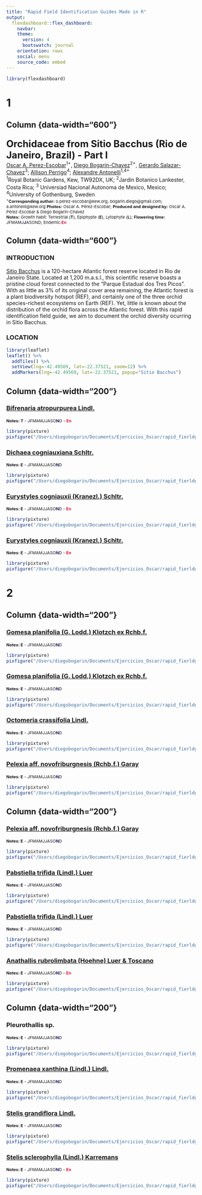 ```yaml
---
title: "Rapid Field Identification Guides Made in R"
output: 
  flexdashboard::flex_dashboard:
    navbar:
    theme: 
      version: 4
      bootswatch: journal
    orientation: rows
    social: menu
    source_code: embed
---
```


```r
library(flexdashboard)
```

1
=======================================================================
## Column {data-width="600"}{data-height="250"}

### 
<font style="font-size: 25px"><div align="center">**Orchidaceae from Sitio Bacchus (Rio de Janeiro, Brazil) - Part I**</font></div>

<font style="font-size: 14px"><div align="center">[Oscar A. Perez-Escobar](https://www.tropicalphylodiv.com/)<sup>1+</sup>, [Diego Bogarín-Chavez](https://vinv.ucr.ac.cr/sigpro/web/researchers/111510798)<sup>2+</sup>, [Gerardo Salazar-Chavez](http://www.ibiologia.unam.mx/directorio/s/salazar/salazar_publ.htm)<sup>3</sup>; [Allison Perrigo](https://www.gu.se/en/about/find-staff/allisonperrigo)<sup>4</sup>; [Alexandre Antonelli](https://antonelli-lab.net/)<sup>1,4+</sup></font></div>

<font style="font-size: 14px"><div align="center"><sup>1</sup>Royal Botanic Gardens, Kew, TW92DX, UK; <sup>2</sup>Jardin Botanico Lankester, Costa Rica; <sup>3</sup> Universiad Nacional Autonoma de Mexico, Mexico; <sup>4</sup>University of Gothenburg, Sweden</font></div>

<font style="font-size: 11px"><div align="center"><sup>+</sup>**Corresponding author:** o.perez-escobar@kew.org, bogarin.diego@gmail.com; a.antonelli@kew.org **Photos:** Oscar A. Pérez-Escobar; **Produced and designed by:** Oscar A. Pérez-Escobar & Diego Bogarín-Chavez</font></div>

<font style="font-size: 11px"><div align="center">**Notes:** Growth habit: Terrestrial (**T**), Epiphypte (**E**), Lytophyte (**L**); **Flowering time:** JFMAMJ<span style="color:MidnightBlue">**J**</span>ASOND; Endemic:<span style="color:crimson">**En**</span></font></div>

## Column {data-width="600"} {data-height="300"}

### **INTRODUCTION**
<font style="font-size: 14px">[Sitio Bacchus](https://www.araca-project.org/) is a 120-hectare Atlantic forest reserve located in Rio de Janeiro State. Located at 1,200 m.a.s.l., this scientific reserve boasts a pristine cloud forest connected to the "Parque Estadual dos Tres Picos". With as little as 3% of its original cover area remaining, the Atlantic forest is a plant biodiversity hotspot (REF), and certainly one of the three orchid species-richest ecosystems on Earth (REF). Yet, little is known about the distribution of the orchid flora across the Atlantic forest. With this rapid identification field guide, we aim to document the orchid diversity ocurring in Sitio Bacchus.</font>


### **LOCATION**

```r
library(leaflet)
leaflet() %>%
  addTiles() %>%
  setView(lng=-42.49569, lat=-22.37521, zoom=12) %>%
  addMarkers(lng=-42.49569, lat=-22.37521, popup="Sitio Bacchus")
```

## Column {data-width="200"}{data-height="450"}

### [Bifrenaria atropurpurea Lindl.](https://powo.science.kew.org/taxon/urn:lsid:ipni.org:names:617534-1)

<font style="font-size: 11px"><div align="center">**Notes: T** - JFMAMJJASO<span style="color:MidnightBlue">**N**</span>D - <span style="color:crimson">**En**</span></font></div>

```r
library(pixture)
pixfigure("/Users/diegobogarin/Documents/Ejercicios_Oscar/rapid_fierldguides_16122022/photos/fieldguide_v1/redux20p/Bifrenaria_atropurpurea.redux.jpg", fit = "cover", position="center", w="300px", caption = "flower, frontal view")
```

### [Dichaea cogniauxiana Schltr.](https://powo.science.kew.org/taxon/urn:lsid:ipni.org:names:79251-2)

<font style="font-size: 11px"><div align="center">**Notes: E** - JFMAMJJASO<span style="color:MidnightBlue">**N**</span>D</font></div>

```r
library(pixture)
pixfigure("/Users/diegobogarin/Documents/Ejercicios_Oscar/rapid_fierldguides_16122022/photos/fieldguide_v1/redux20p/Dichaea_cogniauxiana.redux.png", fit = "cover", position="center", w="400px", caption = "Flower, frontal view")
```

### [Eurystyles cogniauxii (Kranezl.) Schltr.](https://powo.science.kew.org/taxon/urn:lsid:ipni.org:names:102302-2)

<font style="font-size: 11px"><div align="center">**Notes: E** - JFMAMJJASO<span style="color:MidnightBlue">**N**</span>D - <span style="color:crimson">**En**</span></font></div>

```r
library(pixture)
pixfigure("/Users/diegobogarin/Documents/Ejercicios_Oscar/rapid_fierldguides_16122022/photos/fieldguide_v1/redux20p/Eurystyles_cogniauxii.redux.png", fit = "cover", position="center", w="300px", caption = "Plant, frontal view")
```

### [Eurystyles cogniauxii (Kranezl.) Schltr.](https://powo.science.kew.org/taxon/urn:lsid:ipni.org:names:102302-2)

<font style="font-size: 11px"><div align="center">**Notes: E** - JFMAMJJASO<span style="color:MidnightBlue">**N**</span>D - <span style="color:crimson">**En**</span></font></div>

```r
library(pixture)
pixfigure("/Users/diegobogarin/Documents/Ejercicios_Oscar/rapid_fierldguides_16122022/photos/fieldguide_v1/redux20p/Eurystyles_cogniauxii2.redux.png", fit = "cover", position="center", w="400px", caption = "Inflorescence, frontal view")
```

2
=======================================================================

## Column {data-width="200"}{data-height="450"}

### [Gomesa planifolia (G. Lodd.) Klotzch ex Rchb.f.](https://powo.science.kew.org/taxon/urn:lsid:ipni.org:names:635945-1)

<font style="font-size: 11px"><div align="center">**Notes: E** - JFMAMJJASO<span style="color:MidnightBlue">**N**</span>D</font></div>

```r
library(pixture)
pixfigure("/Users/diegobogarin/Documents/Ejercicios_Oscar/rapid_fierldguides_16122022/photos/fieldguide_v1/redux20p/Gomesa_planifolia2.redux.png", fit = "cover", position="center", w="300px", caption = "Plant")
```

### [Gomesa planifolia (G. Lodd.) Klotzch ex Rchb.f.](https://powo.science.kew.org/taxon/urn:lsid:ipni.org:names:635945-1)

<font style="font-size: 11px"><div align="center">**Notes: E** - JFMAMJJASO<span style="color:MidnightBlue">**N**</span>D</font></div>

```r
library(pixture)
pixfigure("/Users/diegobogarin/Documents/Ejercicios_Oscar/rapid_fierldguides_16122022/photos/fieldguide_v1/redux20p/Gomesa_planifolia.redux.png", fit = "cover", position="center", w="400px", caption = "Inflorescence, side view")
```

### [Octomeria crassifolia Lindl.](https://powo.science.kew.org/taxon/urn:lsid:ipni.org:names:646200-1)

<font style="font-size: 11px"><div align="center">**Notes: E** - JFMAMJJASO<span style="color:MidnightBlue">**N**</span>D</font></div>

```r
library(pixture)
pixfigure("/Users/diegobogarin/Documents/Ejercicios_Oscar/rapid_fierldguides_16122022/photos/fieldguide_v1/redux20p/Octomeria_densiflora.redux.png", fit = "cover", position="center", w="300px", caption = "Inflorescence, side view")
```

### [Pelexia aff. novofriburgnesis (Rchb.f.) Garay](https://powo.science.kew.org/taxon/urn:lsid:ipni.org:names:186749-2)

<font style="font-size: 11px"><div align="center">**Notes: E** - JFMAMJJASO<span style="color:MidnightBlue">**N**</span>D</font></div>

```r
library(pixture)
pixfigure("/Users/diegobogarin/Documents/Ejercicios_Oscar/rapid_fierldguides_16122022/photos/fieldguide_v1/redux20p/Pelexia_aff_novofriburgensis2.redux.png", fit = "cover", position="center", w="400px", caption = "Inflorescence, side view")
```

## Column {data-width="200"}{data-height="450"}

### [Pelexia aff. novofriburgnesis (Rchb.f.) Garay](https://powo.science.kew.org/taxon/urn:lsid:ipni.org:names:186749-2)

<font style="font-size: 11px"><div align="center">**Notes: E** - JFMAMJJASO<span style="color:MidnightBlue">**N**</span>D</font></div>

```r
library(pixture)
pixfigure("/Users/diegobogarin/Documents/Ejercicios_Oscar/rapid_fierldguides_16122022/photos/fieldguide_v1/redux20p/Pelexia_aff_novofriburgensis.redux.png", fit = "cover", position="center", w="400px", caption = "Flower, front view")
```

### [Pabstiella trifida (Lindl.) Luer](https://powo.science.kew.org/taxon/urn:lsid:ipni.org:names:77094139-1)

<font style="font-size: 11px"><div align="center">**Notes: E** - JFMAMJJASO<span style="color:MidnightBlue">**N**</span>D</font></div>

```r
library(pixture)
pixfigure("/Users/diegobogarin/Documents/Ejercicios_Oscar/rapid_fierldguides_16122022/photos/fieldguide_v1/redux20p/Pleurothallis_aff_trifida.redux.png", fit = "cover", position="center", w="300px", caption = "Plant with flower, side view")
```

### [Pabstiella trifida (Lindl.) Luer](https://powo.science.kew.org/taxon/urn:lsid:ipni.org:names:77094139-1)

<font style="font-size: 11px"><div align="center">**Notes: E** - JFMAMJJASO<span style="color:MidnightBlue">**N**</span>D</font></div>

```r
library(pixture)
pixfigure("/Users/diegobogarin/Documents/Ejercicios_Oscar/rapid_fierldguides_16122022/photos/fieldguide_v1/redux20p/Pleurothallis_aff_trifida2.redux.png", fit = "cover", position="center", w="300px", caption = "Plant with flower, front view")
```

### [Anathallis rubrolimbata (Hoehne) Luer & Toscano](https://powo.science.kew.org/taxon/urn:lsid:ipni.org:names:77102725-1)

<font style="font-size: 11px"><div align="center">**Notes: E** - JFMAMJJASO<span style="color:MidnightBlue">**N**</span>D - <span style="color:crimson">**En**</span></font></div>

```r
library(pixture)
pixfigure("/Users/diegobogarin/Documents/Ejercicios_Oscar/rapid_fierldguides_16122022/photos/fieldguide_v1/redux20p/Pleurothallois_aff_rubro_limbata.redux.png", fit = "cover", position="center", w="300px", caption = "Flower, side view")
```

## Column {data-width="200"}{data-height="450"}

### Pleurothallis sp.

<font style="font-size: 11px"><div align="center">**Notes: E** - JFMAMJJASO<span style="color:MidnightBlue">**N**</span>D</font></div>

```r
library(pixture)
pixfigure("/Users/diegobogarin/Documents/Ejercicios_Oscar/rapid_fierldguides_16122022/photos/fieldguide_v1/redux20p/Pleurothallis_sp.redux.png", fit = "cover", position="center", w="400px", caption = "Flowers, front view")
```

### [Promenaea xanthina (Lindl.) Lindl.](https://powo.science.kew.org/taxon/urn:lsid:ipni.org:names:655073-1)

<font style="font-size: 11px"><div align="center">**Notes: E** - JFMAMJJASO<span style="color:MidnightBlue">**N**</span>D</font></div>

```r
library(pixture)
pixfigure("/Users/diegobogarin/Documents/Ejercicios_Oscar/rapid_fierldguides_16122022/photos/fieldguide_v1/redux20p/Promenaea_xanthina.redux.png", fit = "cover", position="center", w="300px", caption = "Flower, side view")
```

### [Stelis grandiflora Lindl.](https://powo.science.kew.org/taxon/urn:lsid:ipni.org:names:77094139-1)

<font style="font-size: 11px"><div align="center">**Notes: E** - JFMAMJJASO<span style="color:MidnightBlue">**N**</span>D</font></div>

```r
library(pixture)
pixfigure("/Users/diegobogarin/Documents/Ejercicios_Oscar/rapid_fierldguides_16122022/photos/fieldguide_v1/redux20p/Stelis_grandiflora2.redux.png", fit = "cover", position="center", w="300px", caption = "Flowers, frontal view")
```

### [Stelis sclerophylla (Lindl.) Karremans](https://powo.science.kew.org/taxon/urn:lsid:ipni.org:names:77142174-1)

<font style="font-size: 11px"><div align="center">**Notes: E** - JFMAMJJASO<span style="color:MidnightBlue">**N**</span>D - <span style="color:crimson">**En**</span></font></div>

```r
library(pixture)
pixfigure("/Users/diegobogarin/Documents/Ejercicios_Oscar/rapid_fierldguides_16122022/photos/fieldguide_v1/redux20p/Stelis_screlophylla.redux.png", fit = "cover", position="center", w="300px", caption = "Flowers, side view")
```


